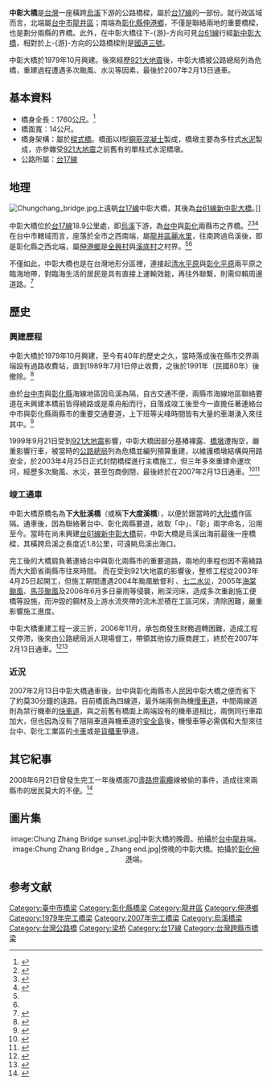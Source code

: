 {{Infobox_Bridge
|bridge_name=中彰大橋
|image= Chung_Zhang Bridge.jpg
|caption= 中彰大橋龍井端，攝於2010年
|official_name= 中彰大橋
|Also_known_as= 
|carries= {{Jct|country=TWN|PH|17}}
|crosses= [[烏溪|烏溪]]
|locale= {{ROC}}<br>[[台中市|台中市]]、[[彰化縣|彰化縣]]
|maint= [[交通部公路總局|交通部公路總局]]
|id=
|design= [[樑式橋|樑式橋]]
|mainspan= 
|length= 1760公尺
|width= 14公尺
|height= 
|clearance= 
|below= 
|aadtraffic=
|open=第一代：1979年10月<br>第二代：2007年2月13日
|closed= 
|toll= 
|coordinates= 
}}

'''中彰大橋'''是[[台灣|台灣]]一座橫跨[[烏溪|烏溪]]下游的公路橋樑，屬於[[台17線|台17線]]的一部份。就行政區域而言，北端屬[[台中市|台中市]][[龍井區|龍井區]]；南端為[[彰化縣|彰化縣]][[伸港鄉|伸港鄉]]，不僅是聯絡兩地的重要橋樑，也是劃分兩縣的界橋。此外，在中彰大橋往下-{游}-方向可見[[台61線|台61線]]行經[[新中彰大橋|新中彰大橋]]，相對於上-{游}-方向的公路橋樑則是[[福爾摩沙高速公路|國道三號]]。

中彰大橋於1979年10月興建。後來經歷[[921大地震|921大地震]]後，中彰大橋被公路總局列為危橋，重建過程遭遇多次颱風、水災等因素，最後於2007年2月13日通車。

==基本資料==
*橋身全長：1760[[公尺|公尺]]。<ref>{{cite web|url=http://www.thb.gov.tw/TM/Menus/Menu02/XLS/Bridge.aspx|title=重要河川橋梁基本資料|work=公路資訊 重要河川橋樑|publisher=公路總局|accessdate=2010-10-11|language=zh-tw|deadurl=yes|archiveurl=https://web.archive.org/web/20141011211816/http://www.thb.gov.tw/TM/Menus/Menu02/XLS/Bridge.aspx|archivedate=2014-10-11}}</ref>
*橋面寬：14公尺。
*橋身架構：屬於[[樑式橋|樑式橋]]。橋面以'''I'''型[[鋼筋|鋼筋]][[混凝土|混凝土]]製成，橋墩主要為多柱式[[水泥|水泥]]製成，亦參雜受[[921大地震|921大地震]]之前舊有的單柱式水泥橋墩。
*公路所屬：[[台17線|台17線]]

== 地理 ==
[[File:Chungchang_bridge.jpg|right]]上遠眺[[台17線|台17線]]中彰大橋，其後為[[台61線|台61線]][[新中彰大橋|新中彰大橋]]。]]

中彰大橋位於[[台17線|台17線]]18.9公里處，即[[烏溪|烏溪]]下游，為[[台中市|台中]]與[[彰化縣|彰化]]兩縣市之界橋。<ref>{{cite news|url=http://www.thb.gov.tw/TM/Menus/Menu02/main0203/main0203-4.aspx|title=台17線里程表|publisher=公路總局|language=zh-tw|accessdate=2010-10-17|deadurl=yes|archiveurl=https://web.archive.org/web/20110616052722/http://www.thb.gov.tw/TM/Menus/Menu02/main0203/main0203-4.aspx|archivedate=2011-06-16}}</ref><ref name="Longjing">{{cite book |title=《1：14,000龍井鄉行政區域圖》|publisher=內政部|language=zh-tw|isbn=9860034532|year=2005}}</ref><ref name="Shengang">{{cite book |title=《1：10,000伸港鄉行政區域圖》|publisher=內政部|language=zh-tw|isbn=9789860102659|year=2006}}</ref>在台中市轄域而言，座落於全市之西南端，屬[[龍井區|龍井區]][[麗水里_(台中市)|麗水里]]，往南跨過烏溪後，即是彰化縣之西北端，屬[[伸港鄉|伸港鄉]]是[[全興村_(彰化縣)|全興村]]與[[溪底村_(彰化縣)|溪底村]]之村界。<ref name="Longjing"/><ref name="Shengang"/>

不僅如此，中彰大橋也是在台灣地形分區裡，連接起[[清水平原|清水平原]]與[[彰化平原|彰化平原]]兩平原之臨海地帶，對臨海生活的居民是具有直接上運輸效能，再往外聯繫，則需仰賴周邊道路。<ref>{{cite book |title=《臺灣地形》|author=林朝棨|publisher=臺灣文獻委員會|language=zh-tw|year=1957}}</ref>

==歷史==
===興建歷程===
中彰大橋於1979年10月興建，至今有40年的歷史之久，當時落成後在縣市交界兩端設有過路收費站，直到1989年7月1日停止收費，之後於1991年（民國80年）後撤除。<ref name="民生報">{{cite news |title=〈道路篇 台省八座橋與路 明天起停止收費〉|work=《民生報》|language=zh|date=1989年6月30日|page=第5版}}</ref>

由於[[台中市|台中市]]與[[彰化縣|彰化縣]]海線地區因烏溪為隔，自古交通不便，兩縣市海線地區聯絡要道在未興建本橋前皆得繞路或是乘舟船而行，自落成竣工後至今一直擔任著連絡台中市與彰化縣兩縣市的重要交通要道，上下班等尖峰時間皆有大量的車潮湧入來往其中。<ref>{{cite web|url=http://www.shenkang.gov.tw/A2.htm|title=歷史沿革|work=伸港鄉公所全球資訊網|publisher=伸港鄉公所|accessdate=2010-10-11|language=zh-tw|deadurl=yes|archiveurl=https://web.archive.org/web/20110101233647/http://www.shenkang.gov.tw/A2.htm|archivedate=2011-01-01}}</ref>

1999年9月21日受到[[921大地震|921大地震]]影響，中彰大橋因部分基樁裸露、[[橋墩|橋墩]]遭掏空，嚴重影響行車，被當時的[[公路總局|公路總局]]列為危橋並編列預算重建，以維護橋墩結構與用路安全，於2003年4月25日正式封閉橋樑進行主橋施工，但三年多來重建命運坎坷，經歷多次颱風、水災，甚至包商倒閉，最後終於在2007年2月13日通車。<ref>{{cite journal|title=〈台17線中彰大橋重建工程施工〉|journal=《臺灣公路工程》|authors=黃三哲、陳光輝|publisher=交通部公路局|volume=33卷|issue=12期|date=2007年12月|page=頁25-43|language=zh-tw}}</ref><ref>{{cite news|url=http://www.iot.gov.tw/ct.asp?xItem=170030&CtNode=1066|title=中彰大橋 下周二通車全台34座危橋改善 明年初可完成|work=交通重要新聞摘要|publisher=交通部運輸研究所|accessdate=2010-10-11|language=zh-tw|date=2007-02-09|deadurl=yes|archiveurl=https://web.archive.org/web/20150120111133/http://www.iot.gov.tw/ct.asp?xItem=170030&CtNode=1066|archivedate=2015-01-20}}</ref>

===竣工通車===
中彰大橋原橋名為'''下大肚溪橋'''（或稱'''下大度溪橋'''），以便於跟當時的[[大肚橋|大肚橋]]作區隔。通車後，因為聯絡著台中、彰化兩縣要道，故取「中」、「彰」兩字命名，沿用至今。當時在尚未興建[[台61線|台61線]][[新中彰大橋|新中彰大橋]]前，中彰大橋是烏溪出海前最後一座橋樑，其橫跨烏溪之長度近1.8公里，可遠眺烏溪出海口。

完工後的大橋肩負著連絡台中與彰化兩縣市的重要道路，兩地的車程也因不需繞路而大大節省兩縣市往來時間。
而在受到921大地震的影響後，整修工程從2003年4月25日起開工，但施工期間遭遇2004年颱風敏督利 、[[七二水災|七二水災]]，2005年[[海棠颱風|海棠颱風]]、[[馬莎颱風|馬莎颱風]]及2006年6月多日豪雨等侵襲，刷深河床，造成多次重創施工便橋等設施，而沖毀的鋼材及上游水流夾帶的流木淤積在工區河床，清除困難，嚴重影響施工進度。

中彰大橋重建工程一波三折，2006年11月，承包商發生財務週轉困難，造成工程又停滯，後來由公路總局派人現場督工，帶領其他協力廠商趕工，終於在2007年2月13日通車。<ref>{{cite news|url=http://www.ettoday.com/2007/02/08/123-2052667.htm|title=來往台中彰化不必繞路！　中彰大橋13日上午10時通車|work=NOWnews 地方新聞|author=葉正玲|publisher=今日傳媒(股)公司|accessdate=2010-10-11|language=zh-tw|date=2007-02-08}}
</ref><ref>{{cite news|url=http://twgeoref.moeacgs.gov.tw/article/article_view.jsp?article=00021456|title=重建4年 兩地車程…省下半小時 中彰大橋 13日通車|work=聯合新聞網 歷史新聞查詢|author=陳怡如|publisher=聯合線上公司|accessdate=2010-10-11|language=zh-tw|date=2007-02-09}}{{dead link|date=2017年11月 |bot=InternetArchiveBot |fix-attempted=yes }}</ref>

===近況===
2007年2月13日中彰大橋通車後，台中與彰化兩縣市人民因中彰大橋之便而省下了約莫30分鐘的遠路。目前橋面為四線道，最外端兩側為機[[慢車道|慢車道]]，中間兩線道則為禁行機車的[[快車道|快車道]]，與之前舊有橋面上兩端設有的機車道相比，兩側同行車距加大，但也因為沒有了阻隔車道與機車道的[[安全島|安全島]]後，機慢車等必需偶和大型來往台中、彰化工業區的[[卡車|卡車]]或是[[貨櫃車|貨櫃車]]爭道。

== 其它紀事 ==
2008年6月21日曾發生完工一年後橋面70盞[[路燈|路燈]][[電纜|電纜]]線被偷的事件，造成往來兩縣市的居民莫大的不便。<ref>{{cite news|url=http://www.libertytimes.com.tw/2008/new/jun/27/today-center8.htm|title=假施工真偷竊 中彰大橋路燈失明|work=自由時報電子報 中部新聞|author=蔡文正|publisher=自由時報社|accessdate=2010-10-11|language=zh-tw|date=2008-06-27|deadurl=yes|archiveurl=https://web.archive.org/web/20081204232553/http://www.libertytimes.com.tw/2008/new/jun/27/today-center8.htm|archivedate=2008-12-04}}</ref>

==圖片集==
<center>
<gallery>
image:Chung Zhang Bridge sunset.jpg|中彰大橋的晚霞。拍攝於[[台中市|台中]][[龍井區|龍井]]端。
image:Chung Zhang Bridge _ Zhang end.jpg|傍晚的中彰大橋。拍攝於[[彰化縣|彰化]][[伸港鄉|伸港]]端。
</gallery>
</center>

==参考文献==
{{commons category|Chungchang Bridge}}
{{Reflist}}

{{烏溪}}

[[Category:臺中市橋梁|Category:臺中市橋梁]]
[[Category:彰化縣橋梁|Category:彰化縣橋梁]]
[[Category:龍井區|Category:龍井區]]
[[Category:伸港鄉|Category:伸港鄉]]
[[Category:1979年完工橋梁|Category:1979年完工橋梁]]
[[Category:2007年完工橋梁|Category:2007年完工橋梁]]
[[Category:烏溪橋梁|Category:烏溪橋梁]]
[[Category:台灣公路橋|Category:台灣公路橋]]
[[Category:梁桥|Category:梁桥]]
[[Category:台17線|Category:台17線]]
[[Category:台灣跨縣市橋梁|Category:台灣跨縣市橋梁]]